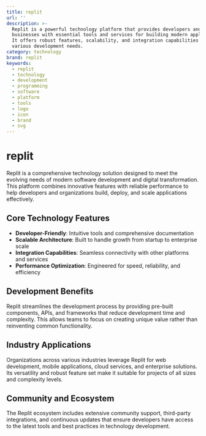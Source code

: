 ```yaml
---
title: replit
url: ''
description: >-
  Replit is a powerful technology platform that provides developers and
  businesses with essential tools and services for building modern applications.
  It offers robust features, scalability, and integration capabilities for
  various development needs.
category: technology
brand: replit
keywords:
  - replit
  - technology
  - development
  - programming
  - software
  - platform
  - tools
  - logo
  - icon
  - brand
  - svg
---
```


# replit

Replit is a comprehensive technology solution designed to meet the evolving needs of modern software development and digital transformation. This platform combines innovative features with reliable performance to help developers and organizations build, deploy, and scale applications effectively.

## Core Technology Features

- **Developer-Friendly**: Intuitive tools and comprehensive documentation
- **Scalable Architecture**: Built to handle growth from startup to enterprise scale
- **Integration Capabilities**: Seamless connectivity with other platforms and services
- **Performance Optimization**: Engineered for speed, reliability, and efficiency

## Development Benefits

Replit streamlines the development process by providing pre-built components, APIs, and frameworks that reduce development time and complexity. This allows teams to focus on creating unique value rather than reinventing common functionality.

## Industry Applications

Organizations across various industries leverage Replit for web development, mobile applications, cloud services, and enterprise solutions. Its versatility and robust feature set make it suitable for projects of all sizes and complexity levels.

## Community and Ecosystem

The Replit ecosystem includes extensive community support, third-party integrations, and continuous updates that ensure developers have access to the latest tools and best practices in technology development.
